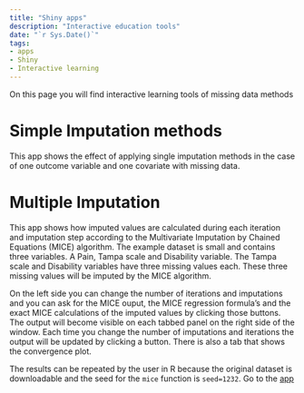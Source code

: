 ```yaml
---
title: "Shiny apps"
description: "Interactive education tools"
date: "`r Sys.Date()`"
tags: 
- apps
- Shiny
- Interactive learning
---
```


On this page you will find interactive learning tools of missing data methods

# Simple Imputation methods
This app shows the effect of applying single imputation methods in the case of one outcome variable and one covariate with missing data. 

# Multiple Imputation
This app shows how imputed values are calculated during each iteration and imputation step according to the Multivariate Imputation by Chained Equations (MICE) algorithm.
The example dataset is small and contains three variables. A Pain, Tampa scale and Disability variable. The Tampa scale and Disability variables have three missing values each. 
These three missing values will be imputed by the MICE algorithm.

On the left side you can change the number of iterations and imputations and you can ask for the MICE ouput, the MICE regression formula's and the exact MICE calculations of the imputed values by clicking those buttons. The output will become visible on each tabbed panel on the right side of the window. Each time you change the number of imputations and iterations the output will be updated by clicking a button. There is also a tab that shows the convergence plot.   

The results can be repeated by the user in R because the original dataset is downloadable and the seed for the `mice` function is `seed=1232`. 
Go to the [app](https://missingdata.shinyapps.io/mi2variables/){target="_blank"}

